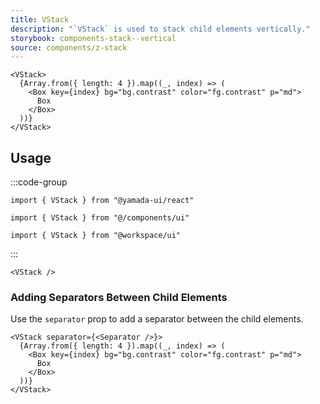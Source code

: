 ```yaml
---
title: VStack
description: "`VStack` is used to stack child elements vertically."
storybook: components-stack--vertical
source: components/z-stack
---
```


```tsx preview
<VStack>
  {Array.from({ length: 4 }).map((_, index) => (
    <Box key={index} bg="bg.contrast" color="fg.contrast" p="md">
      Box
    </Box>
  ))}
</VStack>
```

## Usage

:::code-group

```tsx [package]
import { VStack } from "@yamada-ui/react"
```

```tsx [alias]
import { VStack } from "@/components/ui"
```

```tsx [monorepo]
import { VStack } from "@workspace/ui"
```

:::

```tsx
<VStack />
```

### Adding Separators Between Child Elements

Use the `separator` prop to add a separator between the child elements.

```tsx preview
<VStack separator={<Separator />}>
  {Array.from({ length: 4 }).map((_, index) => (
    <Box key={index} bg="bg.contrast" color="fg.contrast" p="md">
      Box
    </Box>
  ))}
</VStack>
```
